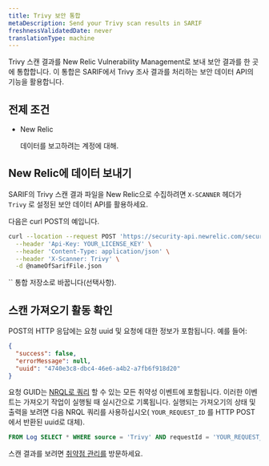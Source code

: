 ```yaml
---
title: Trivy 보안 통합
metaDescription: Send your Trivy scan results in SARIF
freshnessValidatedDate: never
translationType: machine
---
```


Trivy 스캔 결과를 New Relic Vulnerability Management로 보내 보안 결과를 한 곳에 통합합니다. 이 통합은 SARIF에서 Trivy 조사 결과를 처리하는 보안 데이터 API의 기능을 활용합니다.

## 전제 조건

* New Relic

  <InlinePopover type="licenseKey"/>

  데이터를 보고하려는 계정에 대해.

## New Relic에 데이터 보내기

SARIF의 Trivy 스캔 결과 파일을 New Relic으로 수집하려면 `X-SCANNER` 헤더가 `Trivy` 로 설정된 보안 데이터 API를 활용하세요.

다음은 curl POST의 예입니다.

```bash
curl --location --request POST 'https://security-api.newrelic.com/security/v1?repository=<https://github.com/MY_GITHUB_USER/MY_TRIVY_REPO>' \
  --header 'Api-Key: YOUR_LICENSE_KEY' \
  --header 'Content-Type: application/json' \
  --header 'X-Scanner: Trivy' \
  -d @nameOfSarifFile.json
```

<Callout variant="tip">
  `<RepositoryUrl>` 통합 저장소로 바꿉니다(선택사항).
</Callout>

## 스캔 가져오기 활동 확인

POST의 HTTP 응답에는 요청 uuid 및 요청에 대한 정보가 포함됩니다. 예를 들어:

```json
{
  "success": false,
  "errorMessage": null,
  "uuid": "4740e3c8-dbc4-46e6-a4b2-a7fb6f918d20"
}
```

요청 GUID는 [NRQL로 쿼리](/docs/query-your-data/nrql-new-relic-query-language/get-started/introduction-nrql-new-relics-query-language/) 할 수 있는 모든 취약성 이벤트에 포함됩니다. 이러한 이벤트는 가져오기 작업이 실행될 때 실시간으로 기록됩니다. 실행되는 가져오기의 상태 및 출력을 보려면 다음 NRQL 쿼리를 사용하십시오( `YOUR_REQUEST_ID` 를 HTTP POST에서 반환된 uuid로 대체).

```sql
FROM Log SELECT * WHERE source = 'Trivy' AND requestId = 'YOUR_REQUEST_ID'
```

스캔 결과를 보려면 [취약점 관리를](/docs/vulnerability-management/overview/) 방문하세요.
